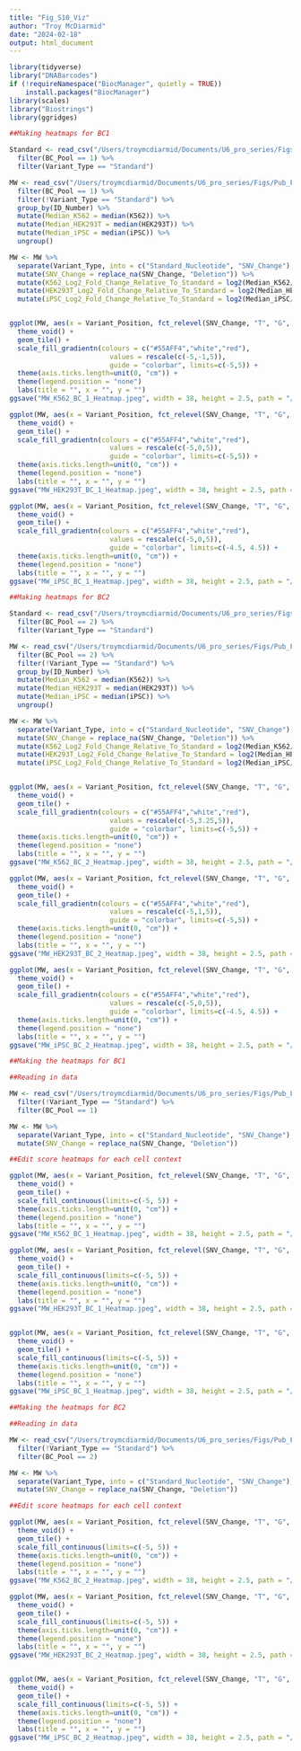 ```yaml
---
title: "Fig_S10_Viz"
author: "Troy McDiarmid"
date: "2024-02-18"
output: html_document
---
```


```r
library(tidyverse)
library("DNABarcodes")
if (!requireNamespace("BiocManager", quietly = TRUE))
    install.packages("BiocManager")
library(scales)
library("Biostrings") 
library(ggridges)
```

```r
##Making heatmaps for BC1

Standard <- read_csv("/Users/troymcdiarmid/Documents/U6_pro_series/Figs/Pub_Figs/FigS10_Final_Figure_Datasets/MW_Edit_Scores_Comparison_Table.csv") %>% 
  filter(BC_Pool == 1) %>% 
  filter(Variant_Type == "Standard")

MW <- read_csv("/Users/troymcdiarmid/Documents/U6_pro_series/Figs/Pub_Figs/FigS10_Final_Figure_Datasets/MW_Edit_Scores_Comparison_Table.csv") %>% 
  filter(BC_Pool == 1) %>% 
  filter(!Variant_Type == "Standard") %>% 
  group_by(ID_Number) %>% 
  mutate(Median_K562 = median(K562)) %>% 
  mutate(Median_HEK293T = median(HEK293T)) %>% 
  mutate(Median_iPSC = median(iPSC)) %>% 
  ungroup()

MW <- MW %>% 
  separate(Variant_Type, into = c("Standard_Nucleotide", "SNV_Change"), remove = FALSE) %>% 
  mutate(SNV_Change = replace_na(SNV_Change, "Deletion")) %>% 
  mutate(K562_Log2_Fold_Change_Relative_To_Standard = log2(Median_K562/median(Standard$K562))) %>% 
  mutate(HEK293T_Log2_Fold_Change_Relative_To_Standard = log2(Median_HEK293T/median(Standard$HEK293T))) %>%
  mutate(iPSC_Log2_Fold_Change_Relative_To_Standard = log2(Median_iPSC/median(Standard$iPSC))) 


ggplot(MW, aes(x = Variant_Position, fct_relevel(SNV_Change, "T", "G", "C", "A", "Deletion"), fill = K562_Log2_Fold_Change_Relative_To_Standard)) +
  theme_void() +
  geom_tile() +
  scale_fill_gradientn(colours = c("#55AFF4","white","red"), 
                         values = rescale(c(-5,-1,5)),
                         guide = "colorbar", limits=c(-5,5)) +
  theme(axis.ticks.length=unit(0, "cm")) + 
  theme(legend.position = "none")
  labs(title = "", x = "", y = "") 
ggsave("MW_K562_BC_1_Heatmap.jpeg", width = 38, height = 2.5, path = "/Users/troymcdiarmid/Documents/U6_pro_series/Figs/Pub_Figs/")

ggplot(MW, aes(x = Variant_Position, fct_relevel(SNV_Change, "T", "G", "C", "A", "Deletion"), fill = HEK293T_Log2_Fold_Change_Relative_To_Standard)) +
  theme_void() +
  geom_tile() +
  scale_fill_gradientn(colours = c("#55AFF4","white","red"), 
                         values = rescale(c(-5,0,5)),
                         guide = "colorbar", limits=c(-5,5)) +
  theme(axis.ticks.length=unit(0, "cm")) + 
  theme(legend.position = "none")
  labs(title = "", x = "", y = "") 
ggsave("MW_HEK293T_BC_1_Heatmap.jpeg", width = 38, height = 2.5, path = "/Users/troymcdiarmid/Documents/U6_pro_series/Figs/Pub_Figs/")

ggplot(MW, aes(x = Variant_Position, fct_relevel(SNV_Change, "T", "G", "C", "A", "Deletion"), fill = iPSC_Log2_Fold_Change_Relative_To_Standard)) +
  theme_void() +
  geom_tile() +
  scale_fill_gradientn(colours = c("#55AFF4","white","red"), 
                         values = rescale(c(-5,0,5)),
                         guide = "colorbar", limits=c(-4.5, 4.5)) +
  theme(axis.ticks.length=unit(0, "cm")) + 
  theme(legend.position = "none")
  labs(title = "", x = "", y = "") 
ggsave("MW_iPSC_BC_1_Heatmap.jpeg", width = 38, height = 2.5, path = "/Users/troymcdiarmid/Documents/U6_pro_series/Figs/Pub_Figs/")
```



```r
##Making heatmaps for BC2

Standard <- read_csv("/Users/troymcdiarmid/Documents/U6_pro_series/Figs/Pub_Figs/FigS10_Final_Figure_Datasets/MW_Edit_Scores_Comparison_Table.csv") %>% 
  filter(BC_Pool == 2) %>% 
  filter(Variant_Type == "Standard")

MW <- read_csv("/Users/troymcdiarmid/Documents/U6_pro_series/Figs/Pub_Figs/FigS10_Final_Figure_Datasets/MW_Edit_Scores_Comparison_Table.csv") %>% 
  filter(BC_Pool == 2) %>% 
  filter(!Variant_Type == "Standard") %>% 
  group_by(ID_Number) %>% 
  mutate(Median_K562 = median(K562)) %>% 
  mutate(Median_HEK293T = median(HEK293T)) %>% 
  mutate(Median_iPSC = median(iPSC)) %>% 
  ungroup()

MW <- MW %>% 
  separate(Variant_Type, into = c("Standard_Nucleotide", "SNV_Change"), remove = FALSE) %>% 
  mutate(SNV_Change = replace_na(SNV_Change, "Deletion")) %>% 
  mutate(K562_Log2_Fold_Change_Relative_To_Standard = log2(Median_K562/median(Standard$K562))) %>% 
  mutate(HEK293T_Log2_Fold_Change_Relative_To_Standard = log2(Median_HEK293T/median(Standard$HEK293T))) %>%
  mutate(iPSC_Log2_Fold_Change_Relative_To_Standard = log2(Median_iPSC/median(Standard$iPSC))) 


ggplot(MW, aes(x = Variant_Position, fct_relevel(SNV_Change, "T", "G", "C", "A", "Deletion"), fill = K562_Log2_Fold_Change_Relative_To_Standard)) +
  theme_void() +
  geom_tile() +
  scale_fill_gradientn(colours = c("#55AFF4","white","red"), 
                         values = rescale(c(-5,3.25,5)),
                         guide = "colorbar", limits=c(-5,5)) +
  theme(axis.ticks.length=unit(0, "cm")) + 
  theme(legend.position = "none")
  labs(title = "", x = "", y = "") 
ggsave("MW_K562_BC_2_Heatmap.jpeg", width = 38, height = 2.5, path = "/Users/troymcdiarmid/Documents/U6_pro_series/Figs/Pub_Figs/")

ggplot(MW, aes(x = Variant_Position, fct_relevel(SNV_Change, "T", "G", "C", "A", "Deletion"), fill = HEK293T_Log2_Fold_Change_Relative_To_Standard)) +
  theme_void() +
  geom_tile() +
  scale_fill_gradientn(colours = c("#55AFF4","white","red"), 
                         values = rescale(c(-5,1,5)),
                         guide = "colorbar", limits=c(-5,5)) +
  theme(axis.ticks.length=unit(0, "cm")) + 
  theme(legend.position = "none")
  labs(title = "", x = "", y = "") 
ggsave("MW_HEK293T_BC_2_Heatmap.jpeg", width = 38, height = 2.5, path = "/Users/troymcdiarmid/Documents/U6_pro_series/Figs/Pub_Figs/")

ggplot(MW, aes(x = Variant_Position, fct_relevel(SNV_Change, "T", "G", "C", "A", "Deletion"), fill = iPSC_Log2_Fold_Change_Relative_To_Standard)) +
  theme_void() +
  geom_tile() +
  scale_fill_gradientn(colours = c("#55AFF4","white","red"), 
                         values = rescale(c(-5,0,5)),
                         guide = "colorbar", limits=c(-4.5, 4.5)) +
  theme(axis.ticks.length=unit(0, "cm")) + 
  theme(legend.position = "none")
  labs(title = "", x = "", y = "") 
ggsave("MW_iPSC_BC_2_Heatmap.jpeg", width = 38, height = 2.5, path = "/Users/troymcdiarmid/Documents/U6_pro_series/Figs/Pub_Figs/")
```

```r
##Making the heatmaps for BC1

##Reading in data

MW <- read_csv("/Users/troymcdiarmid/Documents/U6_pro_series/Figs/Pub_Figs/FigS10_Final_Figure_Datasets/MW_Edit_Scores_Comparison_Table.csv") %>% 
  filter(!Variant_Type == "Standard") %>% 
  filter(BC_Pool == 1)

MW <- MW %>% 
  separate(Variant_Type, into = c("Standard_Nucleotide", "SNV_Change"), remove = FALSE) %>% 
  mutate(SNV_Change = replace_na(SNV_Change, "Deletion")) 

##Edit score heatmaps for each cell context 

ggplot(MW, aes(x = Variant_Position, fct_relevel(SNV_Change, "T", "G", "C", "A", "Deletion"), fill = log2(K562))) +
  theme_void() +
  geom_tile() +
  scale_fill_continuous(limits=c(-5, 5)) +
  theme(axis.ticks.length=unit(0, "cm")) + 
  theme(legend.position = "none")
  labs(title = "", x = "", y = "") 
ggsave("MW_K562_BC_1_Heatmap.jpeg", width = 38, height = 2.5, path = "/Users/troymcdiarmid/Documents/U6_pro_series/Figs/Pub_Figs/")

ggplot(MW, aes(x = Variant_Position, fct_relevel(SNV_Change, "T", "G", "C", "A", "Deletion"), fill = log2(HEK293T))) +
  theme_void() +
  geom_tile() +
  scale_fill_continuous(limits=c(-5, 5)) +
  theme(axis.ticks.length=unit(0, "cm")) + 
  theme(legend.position = "none")
  labs(title = "", x = "", y = "") 
ggsave("MW_HEK293T_BC_1_Heatmap.jpeg", width = 38, height = 2.5, path = "/Users/troymcdiarmid/Documents/U6_pro_series/Figs/Pub_Figs/")


ggplot(MW, aes(x = Variant_Position, fct_relevel(SNV_Change, "T", "G", "C", "A", "Deletion"), fill = log2(iPSC))) +
  theme_void() +
  geom_tile() +
  scale_fill_continuous(limits=c(-5, 5)) +
  theme(axis.ticks.length=unit(0, "cm")) + 
  theme(legend.position = "none")
  labs(title = "", x = "", y = "")
ggsave("MW_iPSC_BC_1_Heatmap.jpeg", width = 38, height = 2.5, path = "/Users/troymcdiarmid/Documents/U6_pro_series/Figs/Pub_Figs/")

```


```r

##Making the heatmaps for BC2

##Reading in data

MW <- read_csv("/Users/troymcdiarmid/Documents/U6_pro_series/Figs/Pub_Figs/FigS10_Final_Figure_Datasets/MW_Edit_Scores_Comparison_Table.csv") %>% 
  filter(!Variant_Type == "Standard") %>% 
  filter(BC_Pool == 2)

MW <- MW %>% 
  separate(Variant_Type, into = c("Standard_Nucleotide", "SNV_Change"), remove = FALSE) %>% 
  mutate(SNV_Change = replace_na(SNV_Change, "Deletion")) 

##Edit score heatmaps for each cell context 

ggplot(MW, aes(x = Variant_Position, fct_relevel(SNV_Change, "T", "G", "C", "A", "Deletion"), fill = log2(K562))) +
  theme_void() +
  geom_tile() +
  scale_fill_continuous(limits=c(-5, 5)) +
  theme(axis.ticks.length=unit(0, "cm")) + 
  theme(legend.position = "none")
  labs(title = "", x = "", y = "") 
ggsave("MW_K562_BC_2_Heatmap.jpeg", width = 38, height = 2.5, path = "/Users/troymcdiarmid/Documents/U6_pro_series/Figs/Pub_Figs/")

ggplot(MW, aes(x = Variant_Position, fct_relevel(SNV_Change, "T", "G", "C", "A", "Deletion"), fill = log2(HEK293T))) +
  theme_void() +
  geom_tile() +
  scale_fill_continuous(limits=c(-5, 5)) +
  theme(axis.ticks.length=unit(0, "cm")) + 
  theme(legend.position = "none")
  labs(title = "", x = "", y = "") 
ggsave("MW_HEK293T_BC_2_Heatmap.jpeg", width = 38, height = 2.5, path = "/Users/troymcdiarmid/Documents/U6_pro_series/Figs/Pub_Figs/")


ggplot(MW, aes(x = Variant_Position, fct_relevel(SNV_Change, "T", "G", "C", "A", "Deletion"), fill = log2(iPSC))) +
  theme_void() +
  geom_tile() +
  scale_fill_continuous(limits=c(-5, 5)) +
  theme(axis.ticks.length=unit(0, "cm")) + 
  theme(legend.position = "none")
  labs(title = "", x = "", y = "")
ggsave("MW_iPSC_BC_2_Heatmap.jpeg", width = 38, height = 2.5, path = "/Users/troymcdiarmid/Documents/U6_pro_series/Figs/Pub_Figs/")

```

